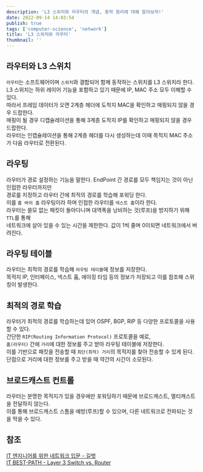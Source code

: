 ```yaml
---
description: 'L3 스위치와 라우터의 개념, 동작 원리에 대해 알아보자!'
date: 2022-09-14 14:03:54
publish: true
tags: ['computer-science', 'network']
title: 'L3 스위치와 라우터'
thumbnail: ''
---
```


## 라우터와 L3 스위치

`라우터`는 소프트웨어이며 `스위치`와 결합되어 함께 동작하는 스위치를 L3 스위치라 한다.  
L3 스위치는 하위 레이어 기능을 포함하고 있기 때문에 IP, MAC 주소 모두 이해할 수 있다.  
따라서 프레임 데이터가 오면 2계층 헤더에 도착지 MAC을 확인하고 매핑되지 않을 경우 드랍한다.  
매핑이 될 경우 디캡슐레이션을 통해 3계층 도착지 IP를 확인하고 매핑되지 않을 경우 드랍한다.  
라우터는 인캡슐레이션을 통해 2계층 헤더를 다시 생성하는데 이때 목적지 MAC 주소가 다음 라우터로 전환된다.

<Space />

## 라우팅

라우터가 경로 설정하는 기능을 말한다. EndPoint 간 경로를 모두 책임지는 것이 아닌 인접한 라우터까지만  
경로를 지정하고 라우터 간에 최적의 경로를 학습해 포워딩 한다.  
이를 `홉 바이 홉` 라우팅이라 하며 인접한 라우터를 `넥스트 홉`이라 한다.  
라우터는 쓸모 없는 패킷이 돌아다니며 대역폭을 낭비하는 것(루프)을 방지하기 위해 `TTL`를 통해  
네트워크에 살아 있을 수 있는 시간을 제한한다. 값이 1씩 줄며 0이되면 네트워크에서 버려진다.

<Space />

## 라우팅 테이블

라우터는 최적의 경로를 학습해 `라우팅 테이블`에 정보를 저장한다.  
목적지 IP, 인터페이스, 넥스트 홉, 에이징 타임 등의 정보가 저장되고 이를 참조해 스위칭이 발생한다.

<Space />

## 최적의 경로 학습

라우터가 최적의 경로를 학습하는데 있어 OSPF, BGP, RIP 등 다양한 프로토콜을 사용할 수 있다.  
간단한 `RIP(Routing Information Protocol)` 프로토콜을 예로,  
`홉(라우터)` 간에 `거리`에 대한 정보를 주고 받아 라우팅 테이블에 저장한다.  
이를 기반으로 패킷을 전송할 때 `최단(최적) 거리`의 목적지를 찾아 전송할 수 있게 된다.  
단점으로 거리에 대한 정보를 주고 받을 때 약간의 시간이 소모된다.

<Space />

## 브로드캐스트 컨트롤

라우터는 분명한 목적지가 있을 경우에만 포워딩하기 때문에 브로드캐스트, 멀티캐스트을 전달하지 않는다.  
이를 통해 브로드캐스트 스톰을 예방(루프)할 수 있으며, 다른 네트워크로 전파되는 것을 막을 수 있다.

<Space />

## 참조

[IT 엔지니어를 위한 네트워크 입문 - 길벗](https://product.kyobobook.co.kr/detail/S000001834493)  
[IT BEST-PATH - Layer 3 Switch vs. Router](https://www.youtube.com/watch?v=KA4-z6mBQxI)
